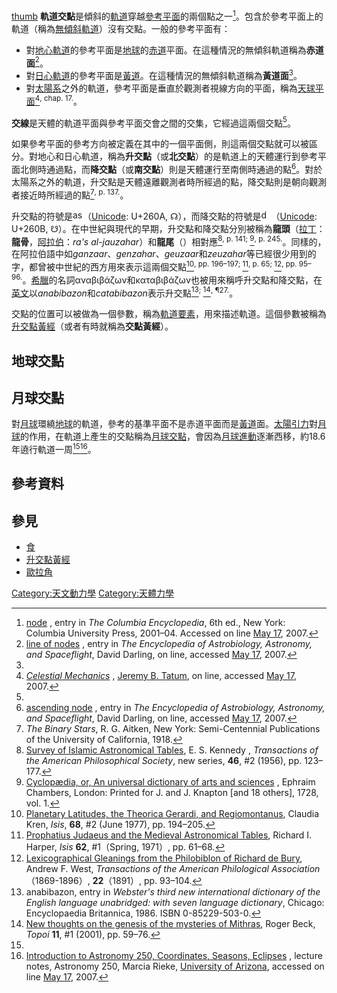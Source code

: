 [[圖像:Orbit.svg|thumb]]
'''軌道交點'''是傾斜的[[軌道|軌道]]穿越[[參考平面|參考平面]]的兩個點之一<ref name="col">[http://www.bartleby.com/65/no/node.html node] {{webarchive|url=https://web.archive.org/web/20070309221338/http://www.bartleby.com/65/no/node.html |date=2007-03-09 }}, entry in ''The Columbia Encyclopedia'', 6th ed., New York: Columbia University Press, 2001–04. Accessed on line [[May_17|May 17]], 2007.</ref>。包含於參考平面上的軌道（稱為[[無傾斜軌道|無傾斜軌道]]）沒有交點。一般的參考平面有：
* 對[[地心軌道|地心軌道]]的參考平面是[[地球|地球]]的[[赤道|赤道]]平面。在這種情況的無傾斜軌道稱為'''赤道面'''<ref name="darlinglon">[http://www.daviddarling.info/encyclopedia/L/line_of_nodes.html line of nodes] {{Wayback|url=http://www.daviddarling.info/encyclopedia/L/line_of_nodes.html |date=20170719091954 }}, entry in ''The Encyclopedia of Astrobiology, Astronomy, and Spaceflight'', David Darling, on line, accessed [[May_17|May 17]], 2007.</ref>。
* 對[[日心軌道|日心軌道]]的參考平面是[[黃道|黃道]]。在這種情況的無傾斜軌道稱為'''黃道面'''<ref name="darlinglon"/>。
* 對[[太陽系|太陽系]]之外的軌道，參考平面是垂直於觀測者視線方向的平面，稱為[[天球平面|天球平面]]<ref>[http://astrowww.phys.uvic.ca/~tatum/celmechs.html ''Celestial Mechanics''] {{Wayback|url=http://astrowww.phys.uvic.ca/~tatum/celmechs.html |date=20070706031613 }}, [[Jeremy_B._Tatum|Jeremy B. Tatum]], on line, accessed [[May_17|May 17]], 2007.</ref><sup>, chap. 17.</sup>。
'''交線'''是天體的軌道平面與參考平面交會之間的交集，它經過這兩個交點<ref name="darlinglon" />。

如果參考平面的參考方向被定義在其中的一個平面側，則這兩個交點就可以被區分。對地心和日心軌道，稱為'''升交點'''（或'''北交點'''）的是軌道上的天體運行到參考平面北側時通過點，而'''降交點'''（或'''南交點'''）則是天體運行至南側時通過的點<ref name="darlingasc">[http://www.daviddarling.info/encyclopedia/A/ascending_node.html ascending node] {{Wayback|url=http://www.daviddarling.info/encyclopedia/A/ascending_node.html |date=20170717012631 }}, entry in ''The Encyclopedia of Astrobiology, Astronomy, and Spaceflight'', David Darling, on line, accessed [[May_17|May 17]], 2007.</ref>。對於太陽系之外的軌道，升交點是天體遠離觀測者時所經過的點，降交點則是朝向觀測者接近時所經過的點<ref>''The Binary Stars'', R. G. Aitken, New York: Semi-Centennial Publications of the University of California, 1918.</ref><sup>, p. 137.</sup>。

升交點的符號是[[File:ascending_node_(fixed_width).svg|16px]]（[[Unicode|Unicode]]: U+260A, ☊），而降交點的符號是[[File:descending_node_(fixed_width).svg|16px]]（[[Unicode|Unicode]]: U+260B, ☋）。在中世紀與現代的早期，升交點和降交點分別被稱為'''龍頭'''（[[拉丁|拉丁]]：'''龍骨'''，[[阿拉伯|阿拉伯]]：''ra's al-jauzahar''）和'''龍尾'''（{{lang-la|cauda draconis}}）相對應<ref>[http://links.jstor.org/sici?sici=0065-9746%281956%292%3A46%3A2%3C123%3AASOIAT%3E2.0.CO%3B2-8  Survey of Islamic Astronomical Tables], E. S. Kennedy , ''Transactions of the American Philosophical Society'', new series, '''46''', #2 (1956), pp. 123–177.</ref><sup>, p. 141; </sup><ref>[http://digital.library.wisc.edu/1711.dl/HistSciTech.Cyclopaedia01 Cyclopædia, or, An universal dictionary of arts and sciences] {{Wayback|url=http://digital.library.wisc.edu/1711.dl/HistSciTech.Cyclopaedia01 |date=20081202061430 }}, Ephraim Chambers, London: Printed for J. and J. Knapton [and 18 others], 1728, vol. 1.</ref><sup>, p. 245.</sup>。同樣的，在阿拉伯語中如''ganzaar''、''genzahar''、''geuzaar''和''zeuzahar''等已經很少用到的字，都曾被中世紀的西方用來表示這兩個交點<ref>[http://links.jstor.org/sici?sici=0021-1753%28197706%2968%3A2%3C194%3APLTTGA%3E2.0.CO%3B2-J Planetary Latitudes, the Theorica Gerardi, and Regiomontanus], Claudia Kren, ''Isis'', '''68''', #2 (June 1977), pp. 194–205.</ref><sup>, pp. 196–197; </sup><ref>[http://links.jstor.org/sici?sici=0021-1753%28197121%2962%3A1%3C61%3APJATMA%3E2.0.CO%3B2-B Prophatius Judaeus and the Medieval Astronomical Tables], Richard I. Harper, ''Isis'' '''62''', #1（Spring, 1971）, pp. 61–68.</ref><sup>, p. 65; </sup><ref>[http://links.jstor.org/sici?sici=0271-4442%281891%2922%3C93%3ALGFTPO%3E2.0.CO%3B2-1 Lexicographical Gleanings from the Philobiblon of Richard de Bury], Andrew F. West, ''Transactions of the American Philological Association''（1869-1896）, '''22'''（1891）, pp. 93–104.</ref><sup>, pp. 95–96.</sup>。[[希臘語|希臘]]的名詞αναβιβάζων和καταβιβάζων也被用來稱呼升交點和降交點，在[[英文|英文]]以''anabibazon''和''catabibazon''表示升交點<ref>anabibazon, entry in ''Webster's third new international dictionary of the English language unabridged: with seven language dictionary'', Chicago: Encyclopaedia Britannica, 1986.  ISBN 0-85229-503-0.</ref><sup>; </sup><ref>[http://edition.cens.cnrs.fr/revue/topoi/2001/v11/n1/011596ar.html New thoughts on the genesis of the mysteries of Mithras]{{dead link|date=十月 2017 |bot=InternetArchiveBot }}, Roger Beck, ''Topoi'' '''11''', #1 (2001), pp. 59–76.</ref><sup>, ¶27.</sup>。

交點的位置可以被做為一個參數，稱為[[軌道要素|軌道要素]]，用來描述軌道。這個參數被稱為[[升交點黃經|升交點黃經]]（或者有時就稱為'''交點黃經'''）。
== 地球交點 ==
== 月球交點 ==
{{main|月球交點}}
對[[月球|月球]]環繞[[地球|地球]]的軌道，參考的基準平面不是赤道平面而是[[黃道|黃道]]面。[[太陽|太陽]][[引力|引力]]對[[月球|月球]]的作用，在軌道上產生的交點稱為[[月球交點|月球交點]]，會因為[[月球進動|月球進動]]逐漸西移，約18.6年遶行軌道一周<ref name="col" /><ref>[http://ircamera.as.arizona.edu/astr_250/Lectures/LECTURE_01.HTM Introduction to Astronomy 250, Coordinates, Seasons, Eclipses] {{Wayback|url=http://ircamera.as.arizona.edu/astr_250/Lectures/LECTURE_01.HTM |date=20160826192421 }}, lecture notes, Astronomy 250, Marcia Rieke, [[University_of_Arizona|University of Arizona]], accessed on line [[May_17|May 17]], 2007.</ref>。

== 參考資料 ==
{{reflist}}

== 參見 ==
* [[食_(天文現象)|食]]
* [[升交點黃經|升交點黃經]]
* [[歐拉角|歐拉角]]

{{DEFAULTSORT:Orbital Node}}
[[Category:天文動力學|Category:天文動力學]]
[[Category:天體力學|Category:天體力學]]